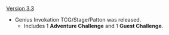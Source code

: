 {{Change History/Header}}
[[Version 3.3]]
* Genius Invokation TCG/Stage/Patton was released.
** Includes 1 '''Adventure Challenge''' and 1 '''Guest Challenge'''.